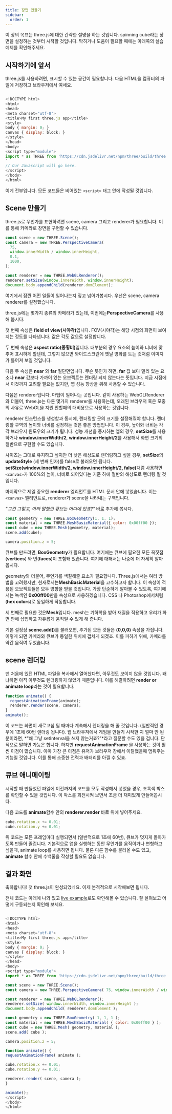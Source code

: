 ```yaml
---
title: 장면 만들기
sidebar:
  order: 1
---
```


이 장의 목표는 three.js에 대한 간략한 설명을 하는 것입니다. spinning cube라는 장면을 설정하는 것부터 시작할 것입니다. 막히거나 도움이 필요할 때에는 아래쪽의 실습 예제를 확인해주세요.

## 시작하기에 앞서

three.js를 사용하려면, 표시할 수 있는 공간이 필요합니다. 다음 HTML을 컴퓨터의 파일에 저장하고 브라우저에서 여세요.

```javascript

<!DOCTYPE html>
<html>
<head>
<meta charset="utf-8">
<title>My first three.js app</title>
<style>
body { margin: 0; }
canvas { display: block; }
</style>
</head>
<body>
<script type="module">
import * as THREE from 'https://cdn.jsdelivr.net/npm/three/build/three.module.js';
´
// Our Javascript will go here.
</script>
</body>
</html>

```

이게 전부입니다. 모든 코드들은 비어있는 `<script>` 태그 안에 작성될 것입니다.

## Scene 만들기

three.js로 무언가를 표현하려면 scene, camera 그리고 renderer가 필요합니다. 이를 통해 카메라로 장면을 구현할 수 있습니다.

```javascript
const scene = new THREE.Scene();
const camera = new THREE.PerspectiveCamera(
  75,
  window.innerWidth / window.innerHeight,
  0.1,
  1000,
);

const renderer = new THREE.WebGLRenderer();
renderer.setSize(window.innerWidth, window.innerHeight);
document.body.appendChild(renderer.domElement);
```

여기에서 잠깐 어떤 일들이 일어나는지 짚고 넘어가봅시다. 우선은 scene, camera renderer를 설정했습니다.

three.js에는 몇가지 종류의 카메라가 있는데, 이번에는<strong>PerspectiveCamera</strong>를 사용해 봅시다.

첫 번째 속성은 <strong>field of view(시야각)</strong>입니다. FOV(시야각)는 해당 시점의 화면이 보여지는 정도를 나타냅니다. 값은 각도 값으로 설정합니다.

두 번째 속성은 <strong>aspect ratio(종횡비)</strong>입니다. 대부분의 경우 요소의 높이와 너비에 맞추어 표시하게 할텐데, 그렇지 않으면 와이드스크린에 옛날 영화를 트는 것처럼 이미지가 틀어져 보일 것입니다.

다음 두 속성은 <strong>near</strong> 와 <strong>far</strong> 절단면입니다. 무슨 뜻인가 하면, <strong>far</strong> 값 보다 멀리 있는 요소나 <strong>near</strong> 값보다 가까이 있는 오브젝트는 렌더링 되지 않는다는 뜻입니다. 지금 시점에서 이것까지 고려할 필요는 없지만, 앱 성능 향상을 위해 사용할 수 있습니다.

다음은 renderer입니다. 마법이 일어나는 곳입니다. 같이 사용하는 WebGLRenderer와 더불어, three.js는 다른 몇가지 renderer를 사용하는데, 오래된 브라우저 혹은 모종의 사유로 WebGL을 지원 안할때의 대비용으로 사용하는 것입니다.

renderer 인스턴스를 생성함과 동시에, 렌더링할 곳의 크기를 설정해줘야 합니다. 렌더링할 구역의 높이와 너비를 설정하는 것은 좋은 방법입니다. 이 경우, 높이와 너비는 각각 브라우저 윈도우의 크기가 됩니다. 성능 개선을 중시하는 앱의 경우, <strong>setSize</strong>를 사용하거나 <strong>window.innerWidth/2</strong>, <strong>window.innerHeight/2</strong>를 사용해서 화면 크기의 절반으로 구현할 수도 있습니다.

사이즈는 그대로 유지하고 싶지만 더 낮은 해상도로 렌더링하고 싶을 경우, <strong>setSize</strong>의 <strong>updateStyle</strong> (세 번째 인자)를 false로 불러오면 됩니다. <strong>setSize(window.innerWidth/2, window.innerHeight/2, false)</strong>처럼 사용하면 `<canvas>`가 100%의 높이, 너비로 되어있다는 기준 하에 절반의 해상도로 렌더링 될 것입니다.

마지막으로 제일 중요한 <strong>renderer</strong> 엘리먼트를 HTML 문서 안에 넣었습니다. 이는`<canvas>` 엘리먼트로, renderer가 scene을 나타내는 구역입니다.

_"그건 그렇고, 아까 말했던 큐브는 어디에 있죠?"_ 바로 추가해 봅시다.

```javascript
const geometry = new THREE.BoxGeometry(1, 1, 1);
const material = new THREE.MeshBasicMaterial({ color: 0x00ff00 });
const cube = new THREE.Mesh(geometry, material);
scene.add(cube);

camera.position.z = 5;
```

큐브를 만드려면, <strong>BoxGeometry</strong>가 필요합니다. 여기에는 큐브에 필요한 모든 꼭짓점 (<strong>vertices</strong>) 와 면(<strong>faces</strong>)이 포함돼 있습니다. 여기에 대해서는 나중에 더 자세히 알아봅시다.

geometry와 더불어, 무언가를 색칠해줄 요소가 필요합니다. Three.js에서는 여러 방법을 고려했지만, 현재로서는<strong>MeshBasicMaterial</strong>을 고수하고자 합니다. 이 속성이 적용된 오브젝트들은 모두 영향을 받을 것입니다. 가장 단순하게 알아볼 수 있도록, 여기에서는 녹색인 <strong>0x00ff00</strong>만을 속성으로 사용하겠습니다. CSS 나 Photoshop에서처럼 (<strong>hex colors</strong>)로 동일하게 작동합니다.

세 번째로 필요한 것은<strong>Mesh</strong>입니다. mesh는 기하학을 받아 재질을 적용하고 우리가 화면 안에 삽입하고 자유롭게 움직일 수 있게 해 줍니다.

기본 설정상 <strong>scene.add()</strong>를 불러오면, 추가된 모든 것들은 <strong>(0,0,0)</strong> 속성을 가집니다. 이렇게 되면 카메라와 큐브가 동일한 위치에 겹치게 되겠죠. 이를 피하기 위해, 카메라를 약간 움직여 두었습니다.

## scene 렌더링

맨 처음에 있던 HTML 파일을 복사해서 열어놨다면, 아무것도 보이지 않을 것입니다. 왜냐하면 아직 아무것도 렌더링하지 않았기 때문입니다. 이를 해결하려면 <strong>render or animate loop</strong>라는 것이 필요합니다.

```javascript
function animate() {
  requestAnimationFrame(animate);
  renderer.render(scene, camera);
}
animate();
```

이 코드는 화면이 새로고침 될 때마다 계속해서 렌더링을 해 줄 것입니다. (일반적인 경우에 1초에 60번 렌더링 됩니다). 웹 브라우저에서 게임을 만들기 시작한 지 얼마 안 된 분이라면, *"왜 그냥 setInterval을 쓰지 않는거죠?"*라고 질문할 수도 있을 겁니다. 단적으로 말하면 가능은 합니다. 하지만 <strong>requestAnimationFrame</strong> 을 사용하는 것이 훨씬 이점이 많습니다. 아마 가장 큰 이점은 유저가 브라우저 창에서 이탈했을때 멈춰주는 기능일 것입니다. 이를 통해 소중한 전력과 배터리를 아낄 수 있죠.

## 큐브 애니메이팅

시작할 때 만들었던 파일에 이전까지의 코드를 모두 작성해서 넣었을 경우, 초록색 박스를 확인할 수 있을 것입니다. 이 박스를 회전시켜 보면서 조금 더 재미있게 만들어봅시다.

다음 코드를 <strong>animate</strong>함수 안의 <strong>renderer.render</strong> 바로 위에 넣어주세요.

```javascript
cube.rotation.x += 0.01;
cube.rotation.y += 0.01;
```

위 코드는 모든 프레임마다 실행되면서 (일반적으로 1초에 60번), 큐브가 멋지게 돌아가도록 만들어 줄겁니다. 기본적으로 앱을 실행하는 동안 무언가를 움직이거나 변형하고 싶을때, animate loop를 사용하면 됩니다. 물론 다른 함수를 불러올 수도 있고, <strong>animate</strong> 함수 안에 수백줄을 작성할 필요도 없습니다.

## 결과 화면

축하합니다! 첫 three.js이 완성되었네요. 이제 본격적으로 시작해보면 됩니다.

전체 코드는 아래에 나와 있고 [ live example](https://jsfiddle.net/0c1oqf38/)로도 확인해볼 수 있습니다. 잘 살펴보고 어떻게 구동되는지 확인해 보세요.

```javascript

<!DOCTYPE html>
<html>
<head>
<meta charset="utf-8">
<title>My first three.js app</title>
<style>
body { margin: 0; }
canvas { display: block; }
</style>
</head>
<body>
<script type="module">
import * as THREE from 'https://cdn.jsdelivr.net/npm/three/build/three.module.js';

const scene = new THREE.Scene();
const camera = new THREE.PerspectiveCamera( 75, window.innerWidth / window.innerHeight, 0.1, 1000 );

const renderer = new THREE.WebGLRenderer();
renderer.setSize( window.innerWidth, window.innerHeight );
document.body.appendChild( renderer.domElement );

const geometry = new THREE.BoxGeometry( 1, 1, 1 );
const material = new THREE.MeshBasicMaterial( { color: 0x00ff00 } );
const cube = new THREE.Mesh( geometry, material );
scene.add( cube );

camera.position.z = 5;

function animate() {
requestAnimationFrame( animate );

cube.rotation.x += 0.01;
cube.rotation.y += 0.01;

renderer.render( scene, camera );
}

animate();
</script>
</body>
</html>

```
